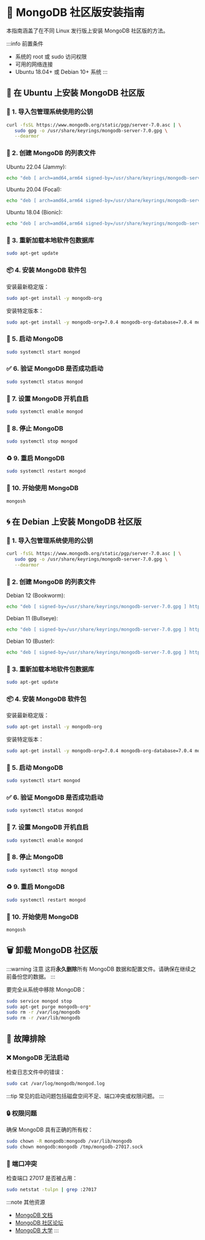 # 🍃 MongoDB 社区版安装指南

本指南涵盖了在不同 Linux 发行版上安装 MongoDB 社区版的方法。

:::info 前置条件
- 系统的 root 或 sudo 访问权限
- 可用的网络连接
- Ubuntu 18.04+ 或 Debian 10+ 系统
:::


<Tabs>
<TabItem value="ubuntu" label="Ubuntu" default>

## 🐧 在 Ubuntu 上安装 MongoDB 社区版

### 🔐 1. 导入包管理系统使用的公钥

```bash
curl -fsSL https://www.mongodb.org/static/pgp/server-7.0.asc | \
   sudo gpg -o /usr/share/keyrings/mongodb-server-7.0.gpg \
   --dearmor
```

### 📝 2. 创建 MongoDB 的列表文件

Ubuntu 22.04 (Jammy):
```bash
echo "deb [ arch=amd64,arm64 signed-by=/usr/share/keyrings/mongodb-server-7.0.gpg ] https://repo.mongodb.org/apt/ubuntu jammy/mongodb-org/7.0 multiverse" | sudo tee /etc/apt/sources.list.d/mongodb-org-7.0.list
```

Ubuntu 20.04 (Focal):
```bash
echo "deb [ arch=amd64,arm64 signed-by=/usr/share/keyrings/mongodb-server-7.0.gpg ] https://repo.mongodb.org/apt/ubuntu focal/mongodb-org/7.0 multiverse" | sudo tee /etc/apt/sources.list.d/mongodb-org-7.0.list
```

Ubuntu 18.04 (Bionic):
```bash
echo "deb [ arch=amd64,arm64 signed-by=/usr/share/keyrings/mongodb-server-7.0.gpg ] https://repo.mongodb.org/apt/ubuntu bionic/mongodb-org/7.0 multiverse" | sudo tee /etc/apt/sources.list.d/mongodb-org-7.0.list
```

### 🔄 3. 重新加载本地软件包数据库

```bash
sudo apt-get update
```

### 📦 4. 安装 MongoDB 软件包

安装最新稳定版：
```bash
sudo apt-get install -y mongodb-org
```

安装特定版本：
```bash
sudo apt-get install -y mongodb-org=7.0.4 mongodb-org-database=7.0.4 mongodb-org-server=7.0.4 mongodb-mongosh=2.1.1 mongodb-org-mongos=7.0.4 mongodb-org-tools=7.0.4
```

### 🚀 5. 启动 MongoDB

```bash
sudo systemctl start mongod
```

### ✅ 6. 验证 MongoDB 是否成功启动

```bash
sudo systemctl status mongod
```

### 🔁 7. 设置 MongoDB 开机自启

```bash
sudo systemctl enable mongod
```

### 🛑 8. 停止 MongoDB

```bash
sudo systemctl stop mongod
```

### ♻️ 9. 重启 MongoDB

```bash
sudo systemctl restart mongod
```

### 🎯 10. 开始使用 MongoDB

```bash
mongosh
```

</TabItem>
<TabItem value="debian" label="Debian">

## 🌀 在 Debian 上安装 MongoDB 社区版

### 🔐 1. 导入包管理系统使用的公钥

```bash
curl -fsSL https://www.mongodb.org/static/pgp/server-7.0.asc | \
   sudo gpg -o /usr/share/keyrings/mongodb-server-7.0.gpg \
   --dearmor
```

### 📝 2. 创建 MongoDB 的列表文件

Debian 12 (Bookworm):
```bash
echo "deb [ signed-by=/usr/share/keyrings/mongodb-server-7.0.gpg ] https://repo.mongodb.org/apt/debian bookworm/mongodb-org/7.0 main" | sudo tee /etc/apt/sources.list.d/mongodb-org-7.0.list
```

Debian 11 (Bullseye):
```bash
echo "deb [ signed-by=/usr/share/keyrings/mongodb-server-7.0.gpg ] https://repo.mongodb.org/apt/debian bullseye/mongodb-org/7.0 main" | sudo tee /etc/apt/sources.list.d/mongodb-org-7.0.list
```

Debian 10 (Buster):
```bash
echo "deb [ signed-by=/usr/share/keyrings/mongodb-server-7.0.gpg ] https://repo.mongodb.org/apt/debian buster/mongodb-org/7.0 main" | sudo tee /etc/apt/sources.list.d/mongodb-org-7.0.list
```

### 🔄 3. 重新加载本地软件包数据库

```bash
sudo apt-get update
```

### 📦 4. 安装 MongoDB 软件包

安装最新稳定版：
```bash
sudo apt-get install -y mongodb-org
```

安装特定版本：
```bash
sudo apt-get install -y mongodb-org=7.0.4 mongodb-org-database=7.0.4 mongodb-org-server=7.0.4 mongodb-mongosh=2.1.1 mongodb-org-mongos=7.0.4 mongodb-org-tools=7.0.4
```

### 🚀 5. 启动 MongoDB

```bash
sudo systemctl start mongod
```

### ✅ 6. 验证 MongoDB 是否成功启动

```bash
sudo systemctl status mongod
```

### 🔁 7. 设置 MongoDB 开机自启

```bash
sudo systemctl enable mongod
```

### 🛑 8. 停止 MongoDB

```bash
sudo systemctl stop mongod
```

### ♻️ 9. 重启 MongoDB

```bash
sudo systemctl restart mongod
```

### 🎯 10. 开始使用 MongoDB

```bash
mongosh
```

</TabItem>
</Tabs>

## 🗑️ 卸载 MongoDB 社区版

:::warning 注意
这将**永久删除**所有 MongoDB 数据和配置文件。请确保在继续之前备份您的数据。
:::

要完全从系统中移除 MongoDB：

```bash
sudo service mongod stop
sudo apt-get purge mongodb-org*
sudo rm -r /var/log/mongodb
sudo rm -r /var/lib/mongodb
```

## 🔧 故障排除

### ❌ MongoDB 无法启动

检查日志文件中的错误：
```bash
sudo cat /var/log/mongodb/mongod.log
```

:::tip
常见的启动问题包括磁盘空间不足、端口冲突或权限问题。
:::

### 🔒 权限问题

确保 MongoDB 具有正确的所有权：
```bash
sudo chown -R mongodb:mongodb /var/lib/mongodb
sudo chown mongodb:mongodb /tmp/mongodb-27017.sock
```

### 🚪 端口冲突

检查端口 27017 是否被占用：
```bash
sudo netstat -tulpn | grep :27017
```

:::note 其他资源
- [MongoDB 文档](https://docs.mongodb.com/)
- [MongoDB 社区论坛](https://developer.mongodb.com/community/forums/)
- [MongoDB 大学](https://university.mongodb.com/)
:::
